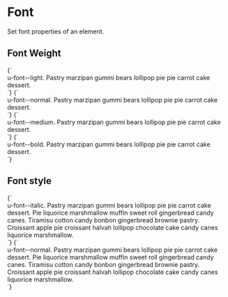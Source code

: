 
<Meta title="Utilities/Font" />

# Font

Set font properties of an element.

## Font Weight

<Canvas isColumn>
  <Story name="font--light">
    {`
      <div class="u-bg--brand-2 u-padding-m">
        <div class="u-bg--background u-font--light">u-font--light. Pastry marzipan gummi bears lollipop pie pie carrot cake dessert.</div>
      </div>
    `}
  </Story>
  <Story name="font--normal">
    {`
      <div class="u-bg--brand-2 u-padding-m">
        <div class="u-bg--background u-font--normal">u-font--normal. Pastry marzipan gummi bears lollipop pie pie carrot cake dessert.</div>
      </div>
    `}
  </Story>
  <Story name="font--medium">
    {`
      <div class="u-bg--brand-2 u-padding-m">
        <div class="u-bg--background u-font--medium">u-font--medium. Pastry marzipan gummi bears lollipop pie pie carrot cake dessert.</div>
      </div>
    `}
  </Story>
  <Story name="font--bold">
    {`
      <div class="u-bg--brand-2 u-padding-m">
        <div class="u-bg--background u-font--bold">u-font--bold. Pastry marzipan gummi bears lollipop pie pie carrot cake dessert.</div>
      </div>
    `}
  </Story>
</Canvas>

## Font style

<Canvas isColumn>
  <Story name="font--italic">
    {`
      <div class="u-bg--brand-2 u-padding-m">
        <div class="u-bg--background u-font--italic">u-font--italic. Pastry marzipan gummi bears lollipop pie pie carrot cake dessert. Pie liquorice marshmallow muffin sweet roll gingerbread candy canes. Tiramisu cotton candy bonbon gingerbread brownie pastry. Croissant apple pie croissant halvah lollipop chocolate cake candy canes liquorice marshmallow.</div>
      </div>
    `}
  </Story>
  <Story name="font--normal">
    {`
      <div class="u-bg--brand-2 u-padding-m">
        <div class="u-bg--background u-font--normal">u-font--normal. Pastry marzipan gummi bears lollipop pie pie carrot cake dessert. Pie liquorice marshmallow muffin sweet roll gingerbread candy canes. Tiramisu cotton candy bonbon gingerbread brownie pastry. Croissant apple pie croissant halvah lollipop chocolate cake candy canes liquorice marshmallow.</div>
      </div>
    `}
  </Story>
</Canvas>
